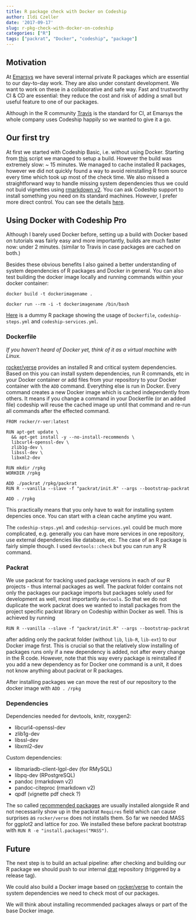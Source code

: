 ```yaml
---
title: R package check with Docker on Codeship
author: Ildi Czeller
date: '2017-09-17'
slug: r-pkg-check-with-docker-on-codeship
categories: ["R"]
tags: ["packrat", "Docker", "codeship", "package"]
---
```


## Motivation

At [Emarsys](https://www.emarsys.com/en-uk/) we have several internal  private R packages which are essential to our day-to-day work. They are also under constant development. We want to work on these in a collaborative and safe way. Fast and trustworthy CI & CD are essential: they reduce the cost and risk of adding a small but useful feature to one of our packages.

Although in the R community [Travis](https://travis-ci.org/) is the standard for CI, at Emarsys the whole company uses Codeship happily so we wanted to give it a go.

## Our first try

At first we started with Codeship Basic, i.e. without using Docker. Starting from [this](https://github.com/codeship/scripts/blob/master/languages/r.sh) script we managed to setup a build. However the build was extremely slow: ~ 15 minutes. We managed to cache installed R packages, however we did not quickly found a way to avoid reinstalling R from source every time which took up most of the check time. We also missed a straightforward way to handle missing system dependencies thus we could not buid vignettes using [rmarkdown v2](https://blog.rstudio.com/2014/06/18/r-markdown-v2/). You can ask Codeship support to install something you need on its standard machines. However, I prefer more direct control. You can see the details [here](https://gist.github.com/czeildi/0e0e1df12b591963e6c8d0ba4abb4826).

## Using Docker with Codeship Pro

Although I barely used Docker before, setting up a build with Docker based on tutorials was fairly easy and more importantly, builds are much faster now: under 2 minutes. (similar to Travis in case packages are cached on both.)

Besides these obvious benefits I also gained a better understanding of system dependencies of R packages and Docker in general. You can also test building the docker image locally and running commands within your docker container:

`docker build -t dockerimagename .`

`docker run --rm -i -t dockerimagename /bin/bash`


[Here](https://github.com/czeildi/cs-docker-r-pkg-test) is a dummy R package showing the usage of `Dockerfile`, `codeship-steps.yml` and `codeship-services.yml`.

### Dockerfile

_If you haven't heard of Docker yet, think of it as a virtual machine with Linux._

[rocker/verse](https://hub.docker.com/r/rocker/verse/) provides an installed R and critical system dependencies. Based on this you can install system dependencies, run R commands, etc in your Docker container or add files from your repository to your Docker container with the `ADD` command. Everything else is run in Docker. Every command creates a new Docker image which is cached independently from others. It means if you change a command in your Dockerfile (or an added file) codeship will reuse the cached image up until that command and re-run all commands after the effected command.

```
FROM rocker/r-ver:latest

RUN apt-get update \
  && apt-get install -y --no-install-recommends \
  libcurl4-openssl-dev \
  zlib1g-dev \
  libssl-dev \
  libxml2-dev

RUN mkdir /rpkg
WORKDIR /rpkg

ADD ./packrat /rpkg/packrat
RUN R --vanilla --slave -f "packrat/init.R" --args --bootstrap-packrat

ADD . /rpkg
```

This practically means that you only have to wait for installing system depencies once. You can start with a clean cache anytime you want.

The `codeship-steps.yml` and `codeship-services.yml` could be much more complicated, e.g. generally you can have more services in one repository, use external dependencies like database, etc. The case of an R package is fairly simple though. I used `devtools::check` but you can run any R command.

### Packrat

We use packrat for tracking used package versions in each of our R projects - thus internal packages as well. The packrat folder contains not only the packages our package imports but packages solely used for development as well, most importantly `devtools`. So that we do not duplicate the work packrat does we wanted to install packages from the project specific packrat library on Codeship within Docker as well. This is achieved by running 

`RUN R --vanilla --slave -f "packrat/init.R" --args --bootstrap-packrat`

after adding only the packrat folder (without `lib`, `lib-R`, `lib-ext`) to our Docker image first. This is crucial so that the relatively slow installing of packages runs only if a new dependency is added, not after every change in the R code. However, note that this way every package is reinstalled if you add a new dependency as for Docker one command is a unit, it does not know anything about packrat or R packages.

After installing packages we can move the rest of our repository to the docker image with `ADD . /rpkg`

### Dependencies

Dependencies needed for devtools, knitr, roxygen2:

* libcurl4-openssl-dev
* zlib1g-dev
* libssl-dev
* libxml2-dev

Custom dependencies:

* libmariadb-client-lgpl-dev (for RMySQL)
* libpq-dev (RPostgreSQL)
* pandoc (rmarkdown v2)
* pandoc-citeproc (rmarkdown v2)
* qpdf (vignette pdf check ?)

The so called [recommended packages](https://stackoverflow.com/questions/9700799/what-is-difference-between-r-base-and-r-recommended-packages) are usually installed alongside R and not necessarily show up in the packrat `Requires` field which can cause surprises as `rocker/verse` does not installs them. So far we needed MASS for ggplot2 and lattice for zoo. We installed these before packrat bootstrap with `RUN R -e "install.packages("MASS")`.


## Future

The next step is to build an actual pipeline: after checking and building our R package we should push to our internal [drat](https://github.com/eddelbuettel/drat) repository (triggered by a release tag).

We could also build a Docker image based on [rocker/verse](https://hub.docker.com/r/rocker/verse/) to contain the system dependencies we need to check most of our packages.

We will think about installing recommended packages always or part of the base Docker image.
